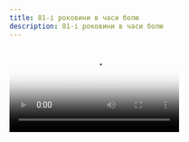 ```yaml
---
title: 81-і роковини в часи болю
description: 81-і роковини в часи болю
---
```



<Video src="/assets/events/81-anniversary/01.mp4" poster="/assets/events/81-anniversary/poster.webp" />

## 81-і роковини в часи болю

29-30 вересня в Національному історико-меморіальному заповіднику «Бабин Яр» відбулися пам’ятні заходи присвячені 81-й роковині трагедії.

<Image src="/assets/events/81-anniversary/img_0.webp" alt="Sample" />

Була презентована дводенна аудіовізуальна інсталяція «Чорний куб часу», яка відображає ідею «живої рани, що ніяк не загоїться». За допомогою аудіовізуальних ефектів, інсталяція допомагає відвідувачам емоційно відчути відлуння трагедії, що не покидає нас навіть через 80 років.

<Image src="/assets/events/81-anniversary/img_1.webp" alt="Sample" />

29 вересня об 11:00 та 18.00 біля символічної синагоги «Місце для роздумів» та пам’ятника «Менора» відбувся спільний міжрелігійний захід (молитви).

<Image src="/assets/events/81-anniversary/img_2.webp" alt="Sample" />

Також, цими днями були відкриті для відвідування інші інсталяції - «Дзеркальне поле», «Кристалічна стіна плачу», символічна синагога «Місце для роздумів» та камерна художня виставка Матвія Вайсберга «Чужі доми»,- серія картин, на яких зображені будинки євреїв, що були знищені в період Голокосту.

<Image src="/assets/events/81-anniversary/img_3.webp" alt="Sample" />

Роковини в часи болю, цей живий біль, який сьогодні переживає народ України, стає ще одним нагадуванням всім нам, що війна - це зло, що геноцид - це те, чого немає бути ніколи на нашій Землі.

<Image src="/assets/events/81-anniversary/img_4.webp" alt="Sample" />
